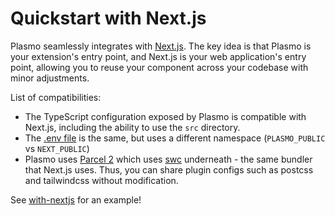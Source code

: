 # Quickstart with Next.js

Plasmo seamlessly integrates with [Next.js](https://nextjs.org/). The key idea is that Plasmo is your extension's entry point, and Next.js is your web application's entry point, allowing you to reuse your component across your codebase with minor adjustments.

List of compatibilities:

- The TypeScript configuration exposed by Plasmo is compatible with Next.js, including the ability to use the `src` directory.
- The [.env file](/framework/env) is the same, but uses a different namespace (`PLASMO_PUBLIC` vs `NEXT_PUBLIC`)
- Plasmo uses [Parcel 2](https://parceljs.org/) which uses [swc](https://swc.rs/) underneath - the same bundler that Next.js uses. Thus, you can share plugin configs such as postcss and tailwindcss without modification.

See [with-nextjs](https://github.com/PlasmoHQ/examples/tree/main/with-nextjs) for an example!
